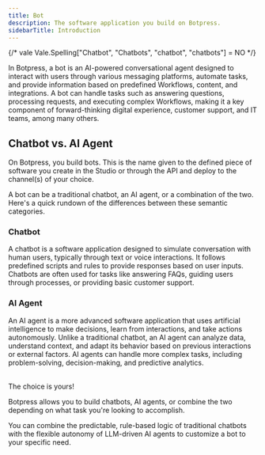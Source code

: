 ```yaml
---
title: Bot
description: The software application you build on Botpress.
sidebarTitle: Introduction
---
```


{/* vale Vale.Spelling["Chatbot", "Chatbots", "chatbot", "chatbots"] = NO */}

In Botpress, a bot is an AI-powered conversational agent designed to interact with users through various messaging platforms, automate tasks, and provide information based on predefined Workflows, content, and integrations. A bot can handle tasks such as answering questions, processing requests, and executing complex Workflows, making it a key component of forward-thinking digital experience, customer support, and IT teams, among many others.

## Chatbot vs. AI Agent

On Botpress, you build bots. This is the name given to the defined piece of software you create in the Studio or through the API and deploy to the channel(s) of your choice.

A bot can be a traditional chatbot, an AI agent, or a combination of the two. Here's a quick rundown of the differences between these semantic categories.

### Chatbot

A chatbot is a software application designed to simulate conversation with human users, typically through text or voice interactions. It follows predefined scripts and rules to provide responses based on user inputs. Chatbots are often used for tasks like answering FAQs, guiding users through processes, or providing basic customer support.

### AI Agent

An AI agent is a more advanced software application that uses artificial intelligence to make decisions, learn from interactions, and take actions autonomously. Unlike a traditional chatbot, an AI agent can analyze data, understand context, and adapt its behavior based on previous interactions or external factors. AI agents can handle more complex tasks, including problem-solving, decision-making, and predictive analytics.

<br />

<Note>
The choice is yours!

Botpress allows you to build chatbots, AI agents, or combine the two depending on what task you're looking to accomplish.

You can combine the predictable, rule-based logic of traditional chatbots with the flexible autonomy of LLM-driven AI agents to customize a bot to your specific need.
</Note>
